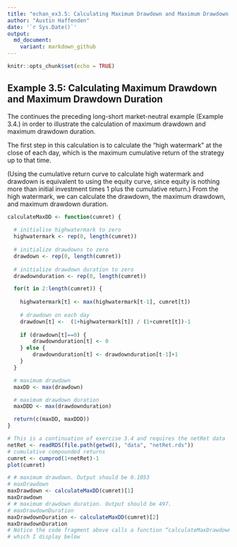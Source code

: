 ```yaml
---
title: "echan_ex3.5: Calculating Maximum Drawdown and Maximum Drawdown Duration"
author: "Austin Haffenden"
date: '`r Sys.Date()`'
output: 
  md_document:
    variant: markdown_github
---
```


```r
knitr::opts_chunk$set(echo = TRUE)
```
## Example 3.5: Calculating Maximum Drawdown and Maximum Drawdown Duration
The continues the preceding long-short market-neutral example (Example  3.4.) 
in order to illustrate the calculation of maximum drawdown and maximum 
drawdown duration. 

The first step in this calculation is to calculate the “high watermark” at the
close of each day, which is the maximum cumulative return of the strategy up 
to that time. 

(Using the cumulative return curve to calculate high watermark and drawdown is 
equivalent to using the equity curve, since equity is nothing more than initial
investment times 1 plus the cumulative return.) From the high watermark, we can 
calculate the drawdown, the maximum drawdown, and maximum drawdown duration.

```r
calculateMaxDD <- function(cumret) {
  
  # initialise highwatermark to zero
  highwatermark <- rep(0, length(cumret))
  
  # initialize drawdowns to zero
  drawdown <- rep(0, length(cumret))
  
  # initialize drawdown duration to zero
  drawdownduration <- rep(0, length(cumret))

  for(t in 2:length(cumret)) {
    
    highwatermark[t] <- max(highwatermark[t-1], cumret[t])
  
    # drawdown on each day
    drawdown[t] <-  (1+highwatermark[t]) / (1+cumret[t])-1
    
    if (drawdown[t]==0) {
        drawdownduration[t] <- 0
    } else {
        drawdownduration[t] <- drawdownduration[t-1]+1
    }
  }

  # maximum drawdown
  maxDD <- max(drawdown)

  # maximum drawdown duration
  maxDDD <- max(drawdownduration)

  return(c(maxDD, maxDDD))
}

# This is a continuation of exercise 3.4 and requires the netRet data
netRet <- readRDS(file.path(getwd(), "data", "netRet.rds"))
# cumulative compounded returns
cumret <- cumprod(1+netRet)-1
plot(cumret)
```

```r
# # maximum drawdown. Output should be 0.1053
# maxDrawdown
maxDrawdown <- calculateMaxDD(cumret)[1]
maxDrawdown
# # maximum drawdown duration. Output should be 497.
# maxDrawdownDuration
maxDrawdownDuration <- calculateMaxDD(cumret)[2]
maxDrawdownDuration
# Notice the code fragment above calls a function “calculateMaxDrawdown,”
# which I display below
```
